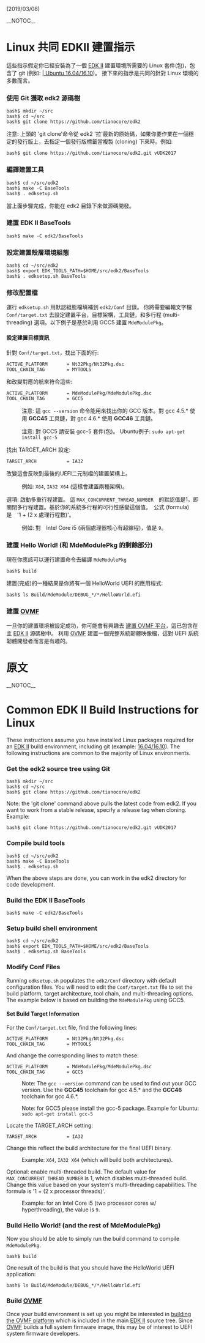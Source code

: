 (2019/03/08)

__NOTOC__

=Linux 共同 EDKII 建置指示=

這些指示假定你已經安裝為了一個 [[EDK II]] 建置環境所需要的 Linux 套件(包)，包含了 git (例如: [https://github.com/Wayne777Chiu/Chinese_Practice_about_TianoCore/wiki/Using-EDK-II-with-Native-GCC#Ubuntu_1604_LTS__Ubuntu_1610 | Ubuntu 16.04/16.10])。 接下來的指示是共同的針對 Linux 環境的多數而言。

===使用 Git 獲取 edk2 源碼樹===

<pre>
bash$ mkdir ~/src
bash$ cd ~/src
bash$ git clone https://github.com/tianocore/edk2
</pre>

注意: 上頭的 'git clone'命令從 edk2 '拉'最新的原始碼，如果你要作業在一個穩定的發行版上，去指定一個發行版標籤當複製 (cloning) 下來時。例如:

<pre>
bash$ git clone https://github.com/tianocore/edk2.git vUDK2017
</pre>

===編譯建置工具===

<pre>
bash$ cd ~/src/edk2
bash$ make -C BaseTools
bash$ . edksetup.sh
</pre>

當上面步驟完成，你能在 edk2 目錄下來做源碼開發。

===建置 EDK II BaseTools===

<pre>
bash$ make -C edk2/BaseTools
</pre>

===設定建置殼層環境組態===

<pre>
bash$ cd ~/src/edk2
bash$ export EDK_TOOLS_PATH=$HOME/src/edk2/BaseTools
bash$ . edksetup.sh BaseTools
</pre>

===修改配置檔===

運行 <code>edksetup.sh</code> 用默認組態檔填補到 <code>edk2/Conf</code> 目錄。 你將需要編輯文字檔 <code>Conf/target.txt</code> 去設定建置平台，目標架構，工具鏈，和多行程 (multi-threading) 選項。以下例子是基於利用 GCC5 建置 <code>MdeModulePkg</code>。

====設定建置目標資訊====

針對 <code>Conf/target.txt</code>，找出下面的行:

<pre>
ACTIVE_PLATFORM       = Nt32Pkg/Nt32Pkg.dsc
TOOL_CHAIN_TAG        = MYTOOLS
</pre>

和改變對應的航來符合這些:

<pre>
ACTIVE_PLATFORM       = MdeModulePkg/MdeModulePkg.dsc
TOOL_CHAIN_TAG        = GCC5
</pre>

:注意: 這 <code>gcc --version</code> 命令能用來找出你的 GCC 版本。對 gcc 4.5.* 使用 '''GCC45''' 工具鏈，對 gcc 4.6.* 使用 '''GCC46''' 工具鏈。

:注意: 對 GCC5 請安裝 gcc-5 套件(包)。 Ubuntu例子: <code>sudo apt-get install gcc-5</code>

找出 TARGET_ARCH 設定:

<pre>
TARGET_ARCH           = IA32
</pre>

改變這會反映到最後的UEFI二元制檔的建置架構上。

:例如: <code>X64</code>, <code>IA32 X64</code> (這樣會建置兩種架構)。

選項: 啟動多重行程建置。 這 <code>MAX_CONCURRENT_THREAD_NUMBER</code>　的默認值是1，即關閉多行程建置。基於你的系統多行程的可行性感變這個值。　公式 (formula) 是　'1 + (2 x 處理行程數)'。

:例如: 對　Intel Core i5 (兩個處理器核心有超線程)，值是 <code>9</code>。

===建置 Hello World! (和 MdeModulePkg 的剩餘部分)===

現在你應該可以運行建置命令去編譯 <code>MdeModulePkg</code>

<pre>
bash$ build
</pre>

建置(完成)的一種結果是你將有一個 HelloWorld UEFI 的應用程式: 
<pre>
bash$ ls Build/MdeModule/DEBUG_*/*/HelloWorld.efi
</pre>

===建置 [[OVMF]]===

一旦你的建置環境被設定成功，你可能會有興趣去 [[How to build OVMF|建置 OVMF 平台]]，這已包含在主 [[EDK II]] 源碼樹中。 利用 [[OVMF]] 建置一個完整系統韌體映像檔，這對 UEFI 系統韌體開發者而言是有趣的。

=原文=

__NOTOC__

=Common EDK II Build Instructions for Linux=

These instructions assume you have installed Linux packages required for an [[EDK II]] build environment, including git (example: [https://github.com/tianocore/tianocore.github.io/wiki/Using-EDK-II-with-Native-GCC#Ubuntu_1604_LTS__Ubuntu_1610|Ubuntu 16.04/16.10]). The following instructions are common to the majority of Linux environments.

===Get the edk2 source tree using Git ===

<pre>
bash$ mkdir ~/src
bash$ cd ~/src
bash$ git clone https://github.com/tianocore/edk2
</pre>

Note: the 'git clone' command above pulls the latest code from edk2. If you want to work from a stable release, specify a release tag when cloning. Example:

<pre>
bash$ git clone https://github.com/tianocore/edk2.git vUDK2017
</pre>

===Compile build tools ===

<pre>
bash$ cd ~/src/edk2
bash$ make -C BaseTools
bash$ . edksetup.sh
</pre>

When the above steps are done, you can work in the edk2 directory for code development.

===Build the EDK II BaseTools===

<pre>
bash$ make -C edk2/BaseTools
</pre>

===Setup build shell environment===

<pre>
bash$ cd ~/src/edk2
bash$ export EDK_TOOLS_PATH=$HOME/src/edk2/BaseTools
bash$ . edksetup.sh BaseTools
</pre>

===Modify Conf Files===

Running <code>edksetup.sh</code> populates the <code>edk2/Conf</code> directory with default configuration files. You will need to edit the <code>Conf/target.txt</code> file to set the build platform, target architecture, tool chain, and multi-threading options. The example below is based on building the <code>MdeModulePkg</code> using GCC5.

====Set Build Target Information====

For the <code>Conf/target.txt</code> file, find the following lines:

<pre>
ACTIVE_PLATFORM       = Nt32Pkg/Nt32Pkg.dsc
TOOL_CHAIN_TAG        = MYTOOLS
</pre>

And change the corresponding lines to match these:

<pre>
ACTIVE_PLATFORM       = MdeModulePkg/MdeModulePkg.dsc
TOOL_CHAIN_TAG        = GCC5
</pre>

:Note: The <code>gcc --version</code> command can be used to find out your GCC version.  Use the '''GCC45''' toolchain for gcc 4.5.* and the '''GCC46''' toolchain for gcc 4.6.*.

:Note: for GCC5 please install the gcc-5 package. Example for Ubuntu: <code>sudo apt-get install gcc-5</code>

Locate the TARGET_ARCH setting:

<pre>
TARGET_ARCH           = IA32
</pre>

Change this reflect the build architecture for the final UEFI binary.

:Example: <code>X64</code>, <code>IA32 X64</code> (which will build both architectures).

Optional: enable multi-threaded build. The default value for <code>MAX_CONCURRENT_THREAD_NUMBER</code> is 1, which disables multi-threaded build. Change this value based on your system's multi-threading capabilities. The formula is '1 + (2 x processor threads)'.

:Example: for an Intel Core i5 (two processor cores w/ hyperthreading), the value is <code>9</code>.

===Build Hello World!  (and the rest of MdeModulePkg)===

Now you should be able to simply run the build command to compile <code>MdeModulePkg</code>.

<pre>
bash$ build
</pre>

One result of the build is that you should have the HelloWorld UEFI application:
<pre>
bash$ ls Build/MdeModule/DEBUG_*/*/HelloWorld.efi
</pre>

===Build [[OVMF]]===

Once your build environment is set up you might be interested in [[How to build OVMF|building the OVMF platform]] which is included in the main [[EDK II]] source tree.  Since [[OVMF]] builds a full system firmware image, this may be of interest to UEFI system firmware developers.
